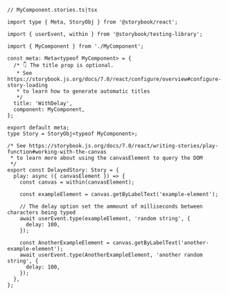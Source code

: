 ```tsx
// MyComponent.stories.ts|tsx

import type { Meta, StoryObj } from '@storybook/react';

import { userEvent, within } from '@storybook/testing-library';

import { MyComponent } from './MyComponent';

const meta: Meta<typeof MyComponent> = {
  /* 👇 The title prop is optional.
   * See https://storybook.js.org/docs/7.0/react/configure/overview#configure-story-loading
   * to learn how to generate automatic titles
   */
  title: 'WithDelay',
  component: MyComponent,
};

export default meta;
type Story = StoryObj<typeof MyComponent>;

/* See https://storybook.js.org/docs/7.0/react/writing-stories/play-function#working-with-the-canvas
 * to learn more about using the canvasElement to query the DOM
 */
export const DelayedStory: Story = {
  play: async ({ canvasElement }) => {
    const canvas = within(canvasElement);

    const exampleElement = canvas.getByLabelText('example-element');

    // The delay option set the ammount of milliseconds between characters being typed
    await userEvent.type(exampleElement, 'random string', {
      delay: 100,
    });

    const AnotherExampleElement = canvas.getByLabelText('another-example-element');
    await userEvent.type(AnotherExampleElement, 'another random string', {
      delay: 100,
    });
  },
};
```
